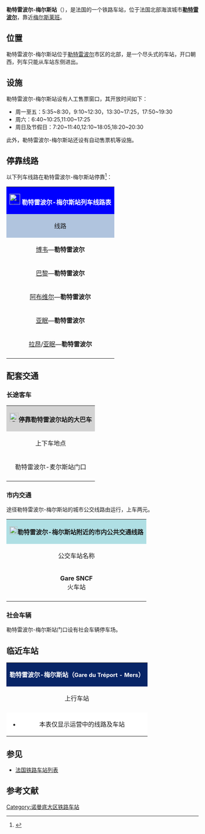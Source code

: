 {{Infobox station
| name          =[[File:Sncf-logo.svg|32x32px]]勒特雷波尔-梅尔斯站<br>{{lang|fr|Gare du Tréport - Mers}} 
| type          = [[法国铁路|法国铁路]]
| image = File:Gare du Tréport - Mers-2014.jpg
|image_caption = 勒特雷波尔站（2014年9月）
| address       = {{FRA}}[[滨海塞纳省|滨海塞纳省]][[勒特雷波尔|勒特雷波尔]]
| latd          = 50
| latm          = 03
| lats          = 46
| latNS         = N
| longd         = 1
| longm         = 22
| longs         = 35
| longEW        = E
| operator = [[File:_Sncf-logo.svg|32x32px]]
| coordinates_display = yes
| iso_region    = FR
| line          = 
* {{link-fr|埃皮奈－勒特雷波尔铁路|Ligne d'Épinay - Villetaneuse au Tréport - Mers}}
| structure           = 地面
| levels              = 1层
| platform      = 3
| tracks        = 5
| elevation = 8米
| opened        = 1872年5月12日
| rebuilt =
| status = 使用中
| closed        = 
| passengers= 约5.3万人次<ref>{{Cite web|url=https://ressources.data.sncf.com/explore/dataset/frequentation-gares/?sort=voyageurs_2014&q=le+treport|title=Fréquentation en gares|accessdate=2017-01-13|author=SNCF|date=|language=法语|publisher=SNCF Open Data}}</ref>
| pass_year= 2015年
| ADA                 = 
| station_type = 客运车站
| connections = 
* {{link-fr|塞纳-马恩省城际客运|Réseau interurbain de la Seine-Maritime}}
* 索姆省城际客运
| route_map =
| map_locator   = 
| note =
| services = [[法国大区列车|TER]]
}}

'''勒特雷波尔-梅尔斯站'''（{{lang-fr|Gare du Tréport - Mers}}），是法国的一个铁路车站，位于法国北部海滨城市'''[[勒特雷波尔|勒特雷波尔]]'''，靠近[[梅尔斯莱班|梅尔斯莱班]]。

==位置==

勒特雷波尔-梅尔斯站位于[[勒特雷波尔|勒特雷波尔]]市区的北部，是一个尽头式的车站，开口朝西，列车只能从车站东侧进出。

==设施==

勒特雷波尔-梅尔斯站设有人工售票窗口，其开放时间如下：
* 周一至五：5:35~8:30，9:10~12:30，13:30~17:25，17:50~19:30
* 周六：6:40~10:25,11:00~17:25
* 周日及节假日：7:20~11:40,12:10~18:05,18:20~20:30

此外，勒特雷波尔-梅尔斯站还设有自动售票机等设施。

== 停靠线路 ==

{{动态列表|最后更新时间：2017年1月13日。本章节内容仅供参考，不排除因施工或罢工而引发的临时性变更。欢迎修正和补充}}

以下列车线路在勒特雷波尔-梅尔斯站停靠<ref>{{Cite web|url=https://www.ter.sncf.com/normandie/gares/87317529/Le%20Tr%C3%A9port-Mers-Les-B/pratique|title=GARE LE TRÉPORT-MERS-LES-BAINS|accessdate=2017-01-13|author=SNCF|date=|language=法语|publisher=TER Picardie}}</ref>：

{| class="wikitable mw-collapsible" 
|colspan="5" style="background:#0000FF" align="center" |[[File:_Sncf-logo.svg|28x28px]] <font color=#FFFFFF>'''勒特雷波尔-梅尔斯站列车线路表'''</font>
|-
!style="background:#B0C4DE"| 线路
!style="background:#B0C4DE"|车种
!style="background:#B0C4DE"|上一站
!style="background:#B0C4DE"|下一站
!style="background:#B0C4DE"|大致运行频率{{noteTag|name=noteA}}
|-
|[[博韦站|博韦]]—'''勒特雷波尔'''
| rowspan="5" align="center"|'''[[法国大区列车|TER]]'''
|{{link-fr|布雷勒河畔布朗尼站|Gare de Blangy-sur-Bresle|布雷勒河畔布朗尼}}/{{link-fr|厄站|Gare d'Eu|厄}}
|（终点）
|每天2~4趟
|-
|[[巴黎北站|巴黎]]—'''勒特雷波尔'''
|{{link-fr|厄站|Gare d'Eu|厄}}
|（终点）
|每天1趟{{noteTag|name=noteB}}
|-
|[[阿布维尔站|阿布维尔]]—'''勒特雷波尔'''
|{{link-fr|厄站|Gare d'Eu|厄}}
|（终点）
|每天1趟
|-
|[[亚眠站|亚眠]]—'''勒特雷波尔'''
|{{link-fr|厄站|Gare d'Eu|厄}}
|（终点）
|每天1趟{{noteTag|name=noteC}}
|-
|[[拉昂站|拉昂]]/[[亚眠站|亚眠]]—'''勒特雷波尔'''
|[[阿布维尔站|阿布维尔]]
|（终点）
|（仅夏季特定时段开行）
|-
|colspan="5" style="background:#FFFFFF"|{{noteFoot|1=
{{noteTag|name=noteA|1=在本栏中，往返1次为"1趟"；除特别标明外，其数据仅工作日有效，周末及节假日列车数量可能会减少或停运}}
{{noteTag|name=noteB|1=仅每周日及节假日开行}}
{{noteTag|name=noteC|1=周日及节假日停运}}
}}
|}

==配套交通==
===长途客车===

{| class="wikitable mw-collapsible" 
|colspan="3" align="center" style="background:#D3D3D3" |[[File:BSicon_BUS.svg|24x24px]]'''停靠勒特雷波尔站的大巴车'''
|-
!align="center" |上下车地点
!align="center" |运营单位
!align="center" |主要目的地{{noteTag|name=noteA}}
|-
| rowspan="3" align="center" |勒特雷波尔-麦尔斯站门口
|align="center" |{{link-fr|塞纳-马恩省城际客运|Réseau interurbain de la Seine-Maritime}}<br>Lignes de Seine-Maritime
|
* 68线{{noteTag|name=noteC}}：[[滨海克里耶勒|滨海克里耶勒]]、[[迪耶普|迪耶普]]
|-
|align="center" |索姆省城际客运<br>Trans'80<ref>{{Cite web|url=http://www.trans80.fr/horaire.html|title=Trans'80 Horaires|accessdate=2017-01-13|author=Trans'80|date=|language=法语|publisher=Trans'80}}</ref>
|{{noteTag|name=noteC}}
* 1号线{{noteTag|name=noteC}}：[[加马什|加马什]]、[[勒特朗斯莱|勒特朗斯莱]]、[[瓦斯蒙|瓦斯蒙]]、[[艾赖讷|艾赖讷]]、[[亚眠|亚眠]]
* 2号线{{noteTag|name=noteC}}：[[欧村|欧勒特]]、[[弗里维尔-埃斯卡博坦|弗里维尔-埃斯卡博坦]]、[[米阿奈|米阿奈]]、[[阿布维尔|阿布维尔]]
|-
|align="center" |[[SNCF|SNCF]]<br>Car TER{{noteTag|name=noteB}}
|
* 25线：{{link-fr|厄站|Gare d'Eu|厄}}、[[阿布维尔|阿布维尔]]
* ''当某条铁路线施工或罢工时，SNCF可能也会提供途径该线路沿途站点的大巴车''
|-
|colspan="3" style="background:#FFFFFF"|{{noteFoot|1=
{{noteTag|name=noteA|1=本栏不包括可以联程中转前往的目的地}}
{{noteTag|name=noteB|1=其车票可与SNCF的同线路车票通用}}
{{noteTag|name=noteC|1=周日及节假日停运}}
}}
|}

===市内交通===

途径勒特雷波尔-梅尔斯站的城市公交线路由{{link-fr|塞纳-马恩省城际客运|Réseau interurbain de la Seine-Maritime}}运行，上车两元。

{| class="wikitable mw-collapsible" 
|colspan="3" align="center" style="background:#AFDFE4"|[[File:Bus-logo.svg|21x21px]]'''勒特雷波尔-梅尔斯站附近的市内公共交通线路'''
|-
!align="center" |公交车站名称
!align="center" |位置
!align="center" |停靠线路
|-
|'''Gare SNCF'''<br>火车站
|勒特雷波尔-梅尔斯站门口
|
* 三姐妹城摆渡公交<ref>{{Cite web|url=http://www.seinemaritime.fr/cg76-2012/files/3%20VILLES%20S%C5%92URS%202016-2017%20V3.pdf|title=Ligne des 3 villes sœurs Le Tréport / Eu / Mers|accessdate=2017-01-13|author=SeineMaritime.fr|date=|language=法语|publisher=SeineMaritime.fr|archive-url=https://web.archive.org/web/20170107020721/http://www.seinemaritime.fr/cg76-2012/files/3%20VILLES%20S%C5%92URS%202016-2017%20V3.pdf|archive-date=2017-01-07|dead-url=yes}}</ref>{{noteTag|name=noteA}}
|-
|colspan="3" style="background:#FFFFFF"|{{noteFoot|1=
{{noteTag|name=noteA|1=周日及节假日停运}}
}}
|}

===社会车辆===

勒特雷波尔-梅尔斯站门口设有社会车辆停车场。

==临近车站==

{|class="wikitable mw-collapsible" style="margin: 0 auto; width:42em;"
|colspan="3"  style="background:#082567" align="center"|<font color=#FFFFFF>'''勒特雷波尔-梅尔斯站（<span style="font-size:11pt;">Gare du Tréport - Mers</span>）'''</font>
|-
!上行车站
!线路
!下行车站
|-
|align="center" |{{link-fr|厄站|Gare d'Eu}}
|align="center" |'''{{link-fr|埃皮奈－勒特雷波尔铁路|Ligne d'Épinay - Villetaneuse au Tréport - Mers}}'''
|align="center" |（终点）
|-
|colspan="3" style="background:#FFFFFF"|
*本表仅显示运营中的线路及车站
|}

==参见==
* [[法国铁路车站列表|法国铁路车站列表]]

== 参考文献 ==
{{Reflist}}

[[Category:诺曼底大区铁路车站|Category:诺曼底大区铁路车站]]